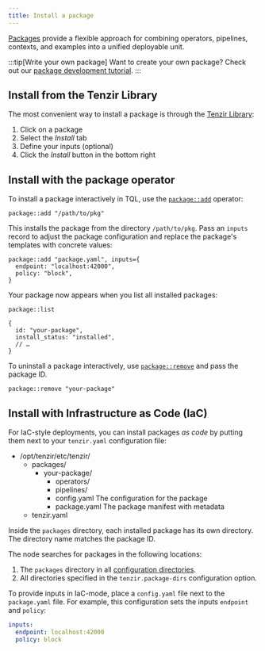 ```yaml
---
title: Install a package
---
```


[Packages](/explanations/packages) provide a flexible approach for combining
operators, pipelines, contexts, and examples into a unified deployable unit.

:::tip[Write your own package]
Want to create your own package? Check out our [package development
tutorial](/tutorials/write-a-package).
:::

## Install from the Tenzir Library

The most convenient way to install a package is through the [Tenzir
Library](https://app.tenzir.com/library):


<Steps>

1. Click on a package
2. Select the _Install_ tab
3. Define your inputs (optional)
4. Click the _Install_ button in the bottom right

</Steps>

## Install with the package operator

To install a package interactively in TQL, use the
[`package::add`](/reference/operators/package/add) operator:

```tql
package::add "/path/to/pkg"
```

This installs the package from the directory `/path/to/pkg`. Pass an `inputs`
record to adjust the package configuration and replace the package's templates
with concrete values:

```tql
package::add "package.yaml", inputs={
  endpoint: "localhost:42000",
  policy: "block",
}
```

Your package now appears when you list all installed packages:

```tql
package::list
```

```tql
{
  id: "your-package",
  install_status: "installed",
  // …
}
```

To uninstall a package interactively, use
[`package::remove`](/reference/operators/package/remove) and pass the package
ID.

```tql
package::remove "your-package"
```

## Install with Infrastructure as Code (IaC)

For IaC-style deployments, you can install packages _as code_ by putting them
next to your `tenzir.yaml` configuration file:


<FileTree>

- /opt/tenzir/etc/tenzir/
  - packages/
    - your-package/
      - operators/
      - pipelines/
      - config.yaml The configuration for the package
      - package.yaml The package manifest with metadata
  - tenzir.yaml

</FileTree>

Inside the `packages` directory, each installed package has its own directory.
The directory name matches the package ID.

The node searches for packages in the following locations:

1. The `packages` directory in all [configuration
   directories](/explanations/configuration).
2. All directories specified in the `tenzir.package-dirs` configuration option.

To provide inputs in IaC-mode, place a `config.yaml` file next to the
`package.yaml` file. For example, this configuration sets the inputs `endpoint`
and `policy`:

```yaml title="config.yaml"
inputs:
  endpoint: localhost:42000
  policy: block
```